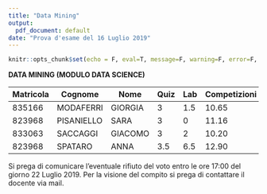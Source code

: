 ```yaml
---
title: "Data Mining"
output:
  pdf_document: default
date: "Prova d'esame del 16 Luglio 2019"
---
```


```r
knitr::opts_chunk$set(echo = F, eval=T, message=F, warning=F, error=F, comment=NA, cache=F, R.options=list(width=220))
```

**DATA MINING (MODULO DATA SCIENCE)**

| Matricola | Cognome | Nome | Quiz | Lab | Competizioni | Esito | 
|----|----|----|----|----|----|----|----|
| 835166 |	MODAFERRI	| GIORGIA | 3 | 1.5 | 10.65 | Ins. | 
| 823968 |	PISANIELLO	| SARA | 3 | 0 | 11.16 | Ins. | 
| 833063 |	SACCAGGI |	GIACOMO | 3 | 2 | 10.20 | Ins. |
| 823968 |	SPATARO	| ANNA | 3.5 | 6.5 | 12.90 | 22.9 | 

Si prega di comunicare l’eventuale rifiuto del voto entro le ore 17:00 del giorno 22 Luglio 2019. Per la visione del
compito si prega di contattare il docente via mail. 


